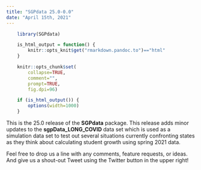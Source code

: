 ```yaml
---
title: "SGPdata 25.0-0.0"
date: "April 15th, 2021"
---
```


```r
    library(SGPdata)

    is_html_output = function() {
        knitr::opts_knit$get("rmarkdown.pandoc.to")=="html"
    }

    knitr::opts_chunk$set(
        collapse=TRUE,
        comment="",
        prompt=TRUE,
        fig.dpi=96)

    if (is_html_output()) {
        options(width=1000)
    }
```


This is the 25.0 release of the **SGPdata** package. This release adds minor updates to the **sgpData_LONG_COVID** data set which is used as a simulation data set to test out 
several situations currently confronting states as they think about calculating student growth using spring 2021 data. 

Feel free to drop us a line with any comments, feature requests, or ideas. And give us a shout-out Tweet using the Twitter button in the upper right!
